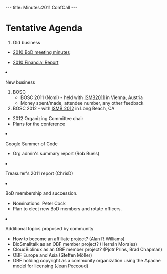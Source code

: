 ---
title: Minutes:2011 ConfCall
---

= Tentative Agenda =

<ol>
<li> Old business </li>
 <ul><li> [[Minutes:2010_ConfCall| 2010 BoD meeting minutes]]</li> </ul>  
 <ul><li> [[Minutes:2010_Financial_report| 2010 Financial Report]]</li> </ul>  
<li>New business</li>
<ol style="list-style-type:lower-roman">
<li>BOSC
<ul>
  <li> BOSC 2011 (Nomi) - held with [http://www.iscb.org/ismbeccb2011 ISMB2011] in Vienna, Austria</li>
  <ul><li> Money spent/made, attendee number, any other feedback</li></ul>
  <li> BOSC 2012 - with [http://www.iscb.org/ismb2012 ISMB 2012] in Long Beach, CA</li>
  <ul><li> 2012 Organizing Committee chair</li><li>Plans for the conference</li></ul>
 </ul></li>
 <li>Google Summer of Code
   <ul>
     <li>Org admin's summary report (Rob Buels)</li>
  </ul></li> 
 <li>Treasurer's 2011 report (ChrisD)</li>
 <li> BoD membership and succession.
   <ul>
    <li>Nominations: Peter Cock</li>
    <li>Plan to elect new BoD members and rotate officers.</li>
   </ul></li>
 <li>Additional topics proposed by community
  <ul>
    <li>How to become an affiliate project? (Alan R Williams)</li>
    <li>BioSmalltalk as an OBF member project? (Hernán Morales)</li>
    <li>CloudBiolinux as an OBF member project? (Pjotr Prins, Brad Chapman)</li>
    <li>OBF Europe and Asia (Steffen Möller)</li>
    <li>OBF holding copyright as a community organization using the Apache model for licensing (Jean Peccoud)</li>
 </ul></li>
</ol>
</ol>